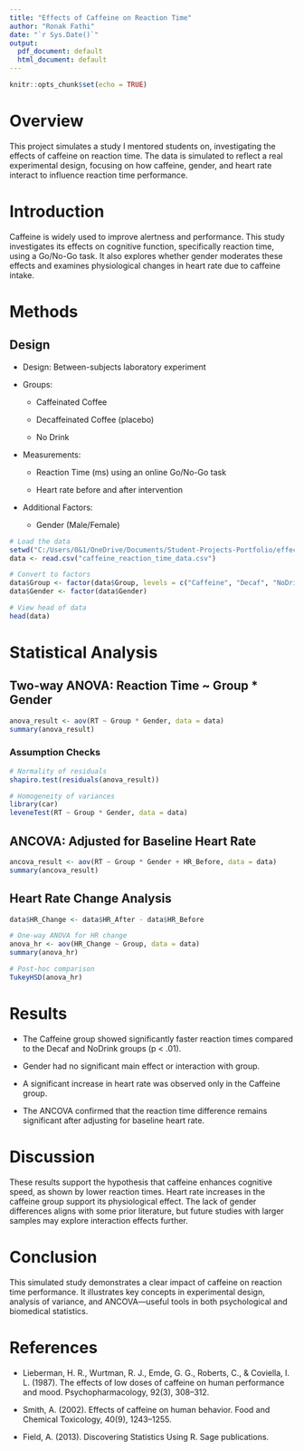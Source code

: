 ```yaml
---
title: "Effects of Caffeine on Reaction Time"
author: "Ronak Fathi"
date: "`r Sys.Date()`"
output:
  pdf_document: default
  html_document: default
---
```


```r
knitr::opts_chunk$set(echo = TRUE)
```

# Overview
This project simulates a study I mentored students on, investigating the effects of caffeine on reaction time. The data is simulated to reflect a real experimental design, focusing on how caffeine, gender, and heart rate interact to influence reaction time performance.

# Introduction
Caffeine is widely used to improve alertness and performance. This study investigates its effects on cognitive function, specifically reaction time, using a Go/No-Go task. It also explores whether gender moderates these effects and examines physiological changes in heart rate due to caffeine intake.

# Methods
## Design
- Design: Between-subjects laboratory experiment

- Groups:

  - Caffeinated Coffee

  - Decaffeinated Coffee (placebo)

  - No Drink

- Measurements:

  - Reaction Time (ms) using an online Go/No-Go task

  - Heart rate before and after intervention

- Additional Factors:

  - Gender (Male/Female)
 
```r
# Load the data
setwd("C:/Users/0&1/OneDrive/Documents/Student-Projects-Portfolio/effects of caffeine on reaction time")
data <- read.csv("caffeine_reaction_time_data.csv")

# Convert to factors
data$Group <- factor(data$Group, levels = c("Caffeine", "Decaf", "NoDrink"))
data$Gender <- factor(data$Gender)

# View head of data
head(data)
```

# Statistical Analysis

## Two-way ANOVA: Reaction Time ~ Group * Gender

```r
anova_result <- aov(RT ~ Group * Gender, data = data)
summary(anova_result)
```

### Assumption Checks

```r
# Normality of residuals
shapiro.test(residuals(anova_result))

# Homogeneity of variances
library(car)
leveneTest(RT ~ Group * Gender, data = data)
```

## ANCOVA: Adjusted for Baseline Heart Rate

```r
ancova_result <- aov(RT ~ Group * Gender + HR_Before, data = data)
summary(ancova_result)

```

## Heart Rate Change Analysis

```r
data$HR_Change <- data$HR_After - data$HR_Before

# One-way ANOVA for HR change
anova_hr <- aov(HR_Change ~ Group, data = data)
summary(anova_hr)

# Post-hoc comparison
TukeyHSD(anova_hr)

```


# Results
- The Caffeine group showed significantly faster reaction times compared to the Decaf and NoDrink groups (p < .01).

- Gender had no significant main effect or interaction with group.

- A significant increase in heart rate was observed only in the Caffeine group.

- The ANCOVA confirmed that the reaction time difference remains significant after adjusting for baseline heart rate.


# Discussion
These results support the hypothesis that caffeine enhances cognitive speed, as shown by lower reaction times. Heart rate increases in the caffeine group support its physiological effect. The lack of gender differences aligns with some prior literature, but future studies with larger samples may explore interaction effects further.

# Conclusion
This simulated study demonstrates a clear impact of caffeine on reaction time performance. It illustrates key concepts in experimental design, analysis of variance, and ANCOVA—useful tools in both psychological and biomedical statistics.

# References
- Lieberman, H. R., Wurtman, R. J., Emde, G. G., Roberts, C., & Coviella, I. L. (1987). The effects of low doses of caffeine on human performance and mood. Psychopharmacology, 92(3), 308–312.

- Smith, A. (2002). Effects of caffeine on human behavior. Food and Chemical Toxicology, 40(9), 1243–1255.

- Field, A. (2013). Discovering Statistics Using R. Sage publications.